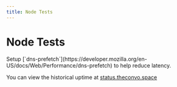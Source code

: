 ---
title: Node Tests
---


# Node Tests

<Callout type="info" emoji="ℹ️">
  Setup [`dns-prefetch`](https://developer.mozilla.org/en-US/docs/Web/Performance/dns-prefetch) to help reduce latency.
</Callout>

<div style={{marginTop:"10px"}}>
<TestNode testUrl="https://theconvo.space/api" host="heroku"/>
<TestNode testUrl="https://backup.theconvo.space/api" host="railway"/>
<TestNode testUrl="https://node1.theconvo.space/api" host="netlify"/>
<TestNode testUrl="https://node2.theconvo.space/api" host="heroku"/>
<TestNode testUrl="https://node3.theconvo.space/api" host="aws"/>
<TestNode testUrl="https://node4.theconvo.space/api" host="render"/>
</div>

You can view the historical uptime at [status.theconvo.space](http://status.theconvo.space/)
